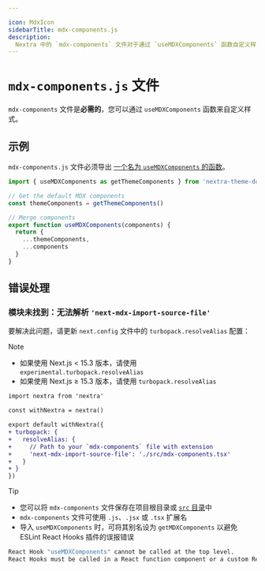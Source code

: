 ```yaml
---

icon: MdxIcon
sidebarTitle: mdx-components.js
description:
  Nextra 中的 `mdx-components` 文件对于通过 `useMDXComponents` 函数自定义样式至关重要，允许您全局定义和覆盖 MDX 组件。
---
```


# `mdx-components.js` 文件

`mdx-components` 文件是**必需的**，您可以通过 `useMDXComponents` 函数来自定义样式。

## 示例

`mdx-components.js` 文件必须导出
[一个名为 `useMDXComponents` 的函数](/api/usemdxcomponents)。

```ts filename="mdx-components.js"
import { useMDXComponents as getThemeComponents } from 'nextra-theme-docs' // nextra-theme-blog or your custom theme

// Get the default MDX components
const themeComponents = getThemeComponents()

// Merge components
export function useMDXComponents(components) {
  return {
    ...themeComponents,
    ...components
  }
}
```

## 错误处理

### 模块未找到：无法解析 `'next-mdx-import-source-file'`

要解决此问题，请更新 `next.config` 文件中的 `turbopack.resolveAlias` 配置：

> [!NOTE]
>
> - 如果使用 Next.js < 15.3 版本，请使用 `experimental.turbopack.resolveAlias`
> - 如果使用 Next.js ≥ 15.3 版本，请使用 `turbopack.resolveAlias`

```diff filename="next.config.mjs"
import nextra from 'nextra'

const withNextra = nextra()

export default withNextra({
+ turbopack: {
+   resolveAlias: {
+     // Path to your `mdx-components` file with extension
+     'next-mdx-import-source-file': './src/mdx-components.tsx'
+   }
+ }
})
```

> [!TIP]
>
> - 您可以将 `mdx-components` 文件保存在项目根目录或 [`src` 目录](./src-directory)中
> - `mdx-components` 文件可使用 `.js`、`.jsx` 或 `.tsx` 扩展名
> - 导入 `useMDXComponents` 时，可将其别名设为 `getMDXComponents` 以避免 ESLint React Hooks 插件的误报错误
>
> ```bash filename="react-hooks/rules-of-hooks"
> React Hook "useMDXComponents" cannot be called at the top level.
> React Hooks must be called in a React function component or a custom React Hook function.
> ```